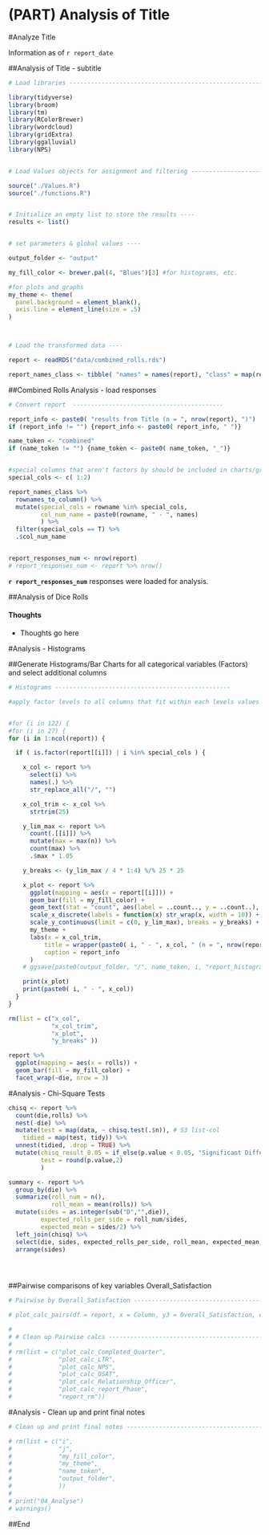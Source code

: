 # (PART) Analysis of Title {-}

#Analyze Title

Information as of `r report_date`

##Analysis of Title - \newline subtitle

```{r combined_Load, dependson = "Transform", cache = TRUE, echo = FALSE, message = FALSE, warning = FALSE}

# Load libraries ----------------------------------------------------------

library(tidyverse)
library(broom)
library(tm)
library(RColorBrewer)
library(wordcloud)
library(gridExtra)
library(ggalluvial)
library(NPS)


# Load Values objects for assignment and filtering ------------------------

source("./Values.R")
source("./functions.R")


# Initialize an empty list to store the results ----
results <- list()


# set parameters & global values ----

output_folder <- "output"

my_fill_color <- brewer.pal(4, "Blues")[3] #for histograms, etc.

#for plots and graphs
my_theme <- theme(
  panel.background = element_blank(),
  axis.line = element_line(size = .5)
)



# Load the transformed data ----

report <- readRDS("data/combined_rolls.rds")

report_names_class <- tibble( "names" = names(report), "class" = map(report, class))

```



##Combined Rolls Analysis - load responses

```{r convert_report_to_combined, dependson = "combined_Load", cache = TRUE, echo = FALSE, message = FALSE, warning = FALSE}

# Convert report  ------------------------------------------

report_info <- paste0( "results from Title (n = ", nrow(report), ")")
if (report_info != "") {report_info <- paste0( report_info, " ")}

name_token <- "combined"
if (name_token != "") {name_token <- paste0( name_token, "_")}


#special columns that aren't factors by should be included in charts/grapsh, etc.
special_cols <- c( 1:2)

report_names_class %>%
  rownames_to_column() %>%
  mutate(special_cols = rowname %in% special_cols,
         col_num_name = paste0(rowname, " - ", names)
         ) %>%
  filter(special_cols == T) %>%
  .$col_num_name


report_responses_num <- nrow(report)
# report_responses_num <- report %>% nrow()

```

**`r report_responses_num`** responses were loaded for analysis.




##Analysis of Dice Rolls


#### Thoughts
* Thoughts go here




#Analysis - Histograms

##Generate Histograms/Bar Charts for all categorical variables (Factors) and select additional columns

```{r combined_Histograms, dependson = "combined_Load", cache = TRUE, echo = FALSE, message = FALSE, warning = FALSE}

# Histograms -------------------------------------------------

#apply factor levels to all columns that fit within each levels values


#for (i in 122) {
#for (i in 27) {
for (i in 1:ncol(report)) {

  if ( is.factor(report[[i]]) | i %in% special_cols ) {

    x_col <- report %>%
      select(i) %>%
      names(.) %>%
      str_replace_all("/", "")

    x_col_trim <- x_col %>%
      strtrim(25)

    y_lim_max <- report %>%
      count(.[[i]]) %>%
      mutate(max = max(n)) %>%
      count(max) %>%
      .$max * 1.05

    y_breaks <- (y_lim_max / 4 * 1:4) %/% 25 * 25

    x_plot <- report %>%
      ggplot(mapping = aes(x = report[[i]])) +
      geom_bar(fill = my_fill_color) +
      geom_text(stat = "count", aes(label = ..count.., y = ..count..), vjust = -1) +
      scale_x_discrete(labels = function(x) str_wrap(x, width = 10)) +
      scale_y_continuous(limit = c(0, y_lim_max), breaks = y_breaks) +
      my_theme +
      labs(x = x_col_trim,
          title = wrapper(paste0( i, " - ", x_col, " (n = ", nrow(report), ")"), 90),
          caption = report_info
      )
    # ggsave(paste0(output_folder, "/", name_token, i, "report_histogram_", str_replace_all(x_col_trim, pattern = "/", replacement = ""), ".png"))

    print(x_plot)
    print(paste0( i, " - ", x_col))
  }
}

rm(list = c("x_col",
            "x_col_trim",
            "x_plot",
            "y_breaks" ))

report %>%
  ggplot(mapping = aes(x = rolls)) +
  geom_bar(fill = my_fill_color) +
  facet_wrap(~die, nrow = 3)


```



#Analysis - Chi-Square Tests

```{r combined_pairwise_proportions, dependson = "combined_Load", cache = TRUE, echo = FALSE, message = FALSE, warning = FALSE}


chisq <- report %>% 
  count(die,rolls) %>% 
  nest(-die) %>%
  mutate(test = map(data, ~ chisq.test(.$n)), # S3 list-col
    tidied = map(test, tidy)) %>% 
  unnest(tidied, .drop = TRUE) %>% 
  mutate(chisq_result_0.05 = if_else(p.value < 0.05, "Significant Difference", "Ok"),
         test = round(p.value,2)
         )

summary <- report %>%
  group_by(die) %>% 
  summarize(roll_num = n(),
            roll_mean = mean(rolls)) %>% 
  mutate(sides = as.integer(sub("D","",die)),
         expected_rolls_per_side = roll_num/sides,
         expected_mean = sides/2) %>% 
  left_join(chisq) %>% 
  select(die, sides, expected_rolls_per_side, roll_mean, expected_mean, chisq_result_0.05, chisq_p.value = p.value, test) %>% 
  arrange(sides)





```



##Pairwise comparisons of key variables Overall_Satisfaction

```{r combined_pairwise_Overall_Satisfaction, dependson = "combined_Load", cache = TRUE, echo = FALSE, message = FALSE, warning = FALSE}


# Pairwise by Overall_Satisfaction -----------------------------------------------------------

# plot_calc_pairs(df = report, x = Column, y3 = Overall_Satisfaction, ex_label = '')


```




<!-- Clean up Pairwise calcs ------------------------------------------------- -->

```{r combined_pairwise_clean_up, dependson = "combined_Load", cache = TRUE, echo = FALSE, message = FALSE, warning = FALSE}

# 
# # Clean up Pairwise calcs -------------------------------------------------
# 
# rm(list = c("plot_calc_Completed_Quarter",
#             "plot_calc_LTR",
#             "plot_calc_NPS",
#             "plot_calc_OSAT",
#             "plot_calc_Relationship_Officer",
#             "plot_calc_report_Phase",
#             "report_rm"))


```





#Analysis - Clean up and print final notes

```{r combined_final, dependson = "combined_Load", cache = TRUE, echo = FALSE, message = FALSE, warning = FALSE}

# Clean up and print final notes ------------------------------------------

# rm(list = c("i",
#             "j",
#             "my_fill_color",
#             "my_theme",
#             "name_token",
#             "output_folder",
#             ))
# 
# print("04_Analyse")
# warnings()
```



##End